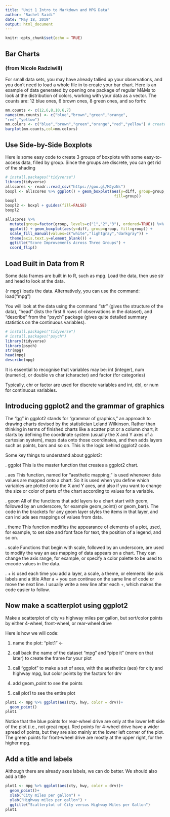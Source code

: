 ---
title: "Unit 1 Intro to Markdown and MPG Data"
author: "Rachel Saidi"
date: "May 18, 2019"
output: html_document
---

```{r setup, include=FALSE}
knitr::opts_chunk$set(echo = TRUE)
```

## Bar Charts 
### (from Nicole Radziwill)

For small data sets, you may have already tallied up your observations, and you don't need to load a whole file in to create your bar chart. Here is an example of data generated by opening one package of regular M&Ms to look at the distribution of colors, working with your data as a vector. The counts are: 12 blue ones, 6 brown ones, 8 green ones, and so forth:

```{r}
mm.counts <- c(12,6,8,10,6,7)
names(mm.counts) <- c("blue","brown","green","orange",
"red","yellow")
mm.colors <- c("blue","brown","green","orange","red","yellow") # creates a vector of the palette of colors to be used in the bar chart (that match the m & m colors)
barplot(mm.counts,col=mm.colors)
```

## Use Side-by-Side Boxplots

Here is some easy code to create 3 groups of boxplots with some easy-to-access data, filled by group. Since the groups are discrete, you can get rid of the shading

```{r}
# install.packages("tidyverse")
library(tidyverse)
allscores <- readr::read_csv("https://goo.gl/MJyzNs")
boxpl <- allscores %>% ggplot() + geom_boxplot(aes(y=diff, group=group,
                                                fill=group))
boxpl
boxpl2 <- boxpl + guides(fill=FALSE)
boxpl2
```



```{r}
allscores %>%
  mutate(group=factor(group, levels=c("1","2","3"), ordered=TRUE)) %>%
  ggplot() + geom_boxplot(aes(y=diff, group=group, fill=group)) +
  scale_fill_manual(values=c("white","lightgray","darkgray")) +
  theme(axis.text.y=element_blank()) +
  ggtitle("Score Improvements Across Three Groups") +
  coord_flip()
```


## Load Built in Data from R


Some data frames are built in to R, such as mpg. Load the data, then use str and head to look at the data.

{r mpg} loads the data. Alternatively, you can use the command:
load("mpg")

You will look at the data using the command "str" (gives the structure of the data), "head" (lists the first 6 rows of observations in the dataset), and "describe" from the "psych" package (gives quite detailed summary statistics on the continuous variables).


```{r mpg, warning = FALSE}  
# install.packages("tidyverse")
# install.packages("psych")
library(tidyverse)
library(psych)
str(mpg)
head(mpg)
describe(mpg)
```

It is essential to recognise that variables may be: int (integer), num (numeric), or double vs char (character) and factor (for categories)

Typically, chr or factor are used for discrete variables and
int, dbl, or num for continuous variables.

## Introducing ggplot2 and the grammar of graphics


The "gg" in ggplot2 stands for "grammar of graphics," an approach to drawing charts devised by the statistician Leland Wilkinson. Rather than thinking in terms of finished charts like a scatter plot or a column chart, it starts by defining the coordinate system (usually the X and Y axes of a cartesian system), maps data onto those coordinates, and then adds layers such as points, bars and so on. This is the logic behind ggplot2 code.

Some key things to understand about ggplot2:

.	ggplot This is the master function that creates a ggplot2 chart.

.	aes This function, named for "aesthetic mapping," is used whenever data values are mapped onto a chart. So it is used when you define which variables are plotted onto the X and Y axes, and also if you want to change the size or color of parts of the chart according to values for a variable.

.	geom All of the functions that add layers to a chart start with geom, followed by an underscore, for example geom_point() or geom_bar(). The code in the brackets for any geom layer styles the items in that layer, and can include aes mappings of values from data.

.	theme This function modifies the appearance of elements of a plot, used, for example, to set size and font face for text, the position of a legend, and so on.

.	scale Functions that begin with scale, followed by an underscore, are used to modify the way an aes mapping of data appears on a chart. They can change the axis range, for example, or specify a color palette to be used to encode values in the data.

.	+ is used each time you add a layer, a scale, a theme, or elements like axis labels and a title After a + you can continue on the same line of code or move the next line. I usually write a new line after each +, which makes the code easier to follow.


## Now make a scatterplot using ggplot2

Make a scatterplot of city vs highway miles per gallon, but sort/color points by either 4-wheel, front-wheel, or rear-wheel drive

Here is how we will code:

1. name the plot:  "plot1" <-

2. call back the name of the dataset "mpg" and "pipe it" (more on that later) to create the frame for your plot

3. call "ggplot" to make a set of axes, with the aesthetics (aes) for city and highway mpg, but color points by the factors for drv

4. add geom_point to see the points

5. call plot1 to see the entire plot


```{r}
plot1 <- mpg %>% ggplot(aes(cty, hwy, color = drv))+ 
  geom_point()
plot1
```

Notice that the blue points for rear-wheel drive are only at the lower left side of the plot (i.e., not great mpg). Red points for 4-wheel drive have a wider spread of points, but they are also mainly at the lower left corner of the plot. The green points for front-wheel drive are mostly at the upper right, for the higher mpg.


## Add a title and labels

Although there are already axes labels, we can do better. We should also add a title

```{r}
plot1 <- mpg %>% ggplot(aes(cty, hwy, color = drv))+ 
  geom_point()+
  xlab("City miles per gallon") +
  ylab("Highway miles per gallon") +
  ggtitle("Scatterplot of City versus Highway Miles per Gallon")
plot1
```





